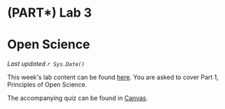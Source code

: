 # (PART\*) Lab 3 {-}

# Open Science {-}

*Last updated `r Sys.Date()`*

This week\'s lab content can be found [here](https://ubco-biology.github.io/OS-Introduction/). You are asked to cover Part 1, Principles of Open Science.

The accompanying quiz can be found in [Canvas](https://canvas.ubc.ca/courses/90147).